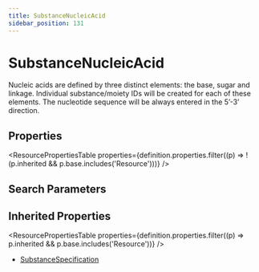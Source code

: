 ```yaml
---
title: SubstanceNucleicAcid
sidebar_position: 131
---
```



# SubstanceNucleicAcid

Nucleic acids are defined by three distinct elements: the base, sugar and linkage. Individual substance/moiety IDs will be created for each of these elements. The nucleotide sequence will be always entered in the 5’-3’ direction.

<Tabs queryString="section">
<TabItem value="schema" label="Schema" default>

## Properties

<ResourcePropertiesTable
  properties={definition.properties.filter((p) => !(p.inherited && p.base.includes('Resource')))}
/>

## Search Parameters

<SearchParamsTable searchParams={definition.searchParameters} />

## Inherited Properties

<ResourcePropertiesTable properties={definition.properties.filter((p) => p.inherited && p.base.includes('Resource'))} />

</TabItem>
  <TabItem value="usage" label="Usage">
    <div>   <a name="scope"> </a>     </div>
    </TabItem>
  
  
  <TabItem value="referencedBy" label="Referenced By">
    <ul><li><a href="/docs/api/fhir/resources/substancespecification">SubstanceSpecification</a></li></ul>
    </TabItem>

</Tabs>
